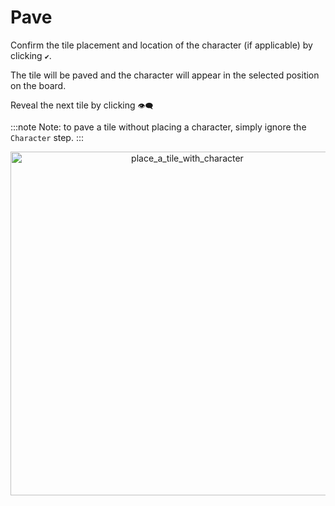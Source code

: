 # Pave

Confirm the tile placement and location of the character (if applicable) by clicking `✔️`.

The tile will be paved and the character will appear in the selected position on the board.

Reveal the next tile by clicking `👁️‍🗨️`

:::note
Note: to pave a tile without placing a character, simply ignore the `Character` step.
:::

<div align="center">
    <img width="550" src="place_a_tile_with_character.gif" alt="place_a_tile_with_character" />
</div>
